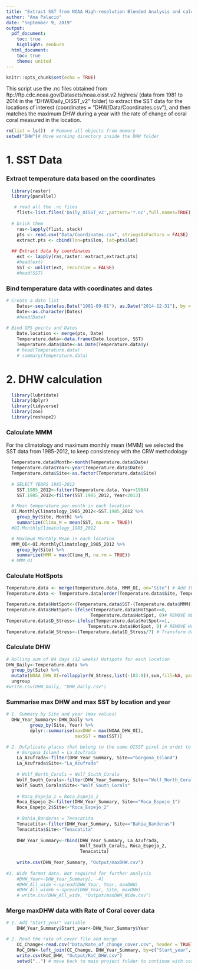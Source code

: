 ```yaml
---
title: "Extract SST from NOAA High-resolution Blended Analysis and calculate DHW"
author: "Ana Palacio"
date: "September 9, 2019"
output:
  pdf_document:
    toc: true
    highlight: zenburn
  html_document:
    toc: true
    theme: united
---
```


```r
knitr::opts_chunk$set(echo = TRUE)
```

This script use the .nc files obtained from ftp://ftp.cdc.noaa.gov/Datasets/noaa.oisst.v2.highres/ (data from 1981 to 2014 in the "DHW/Daily_OISST_v2" folder) to extract the SST data for the locations of interest (coordinates = "DHW/Data/Coordinates.csv"), and then matches the maximum DHW during a year with the rate of change of coral coral measured in the location.

```r
rm(list = ls())  # Remove all objects from memory
setwd("DHW")# Move working directory inside the DHW folder
```

# 1. SST Data 

### Extract temperature data based on the coordinates

```r
  library(raster)
  library(parallel)
```
 
```r

   # read all the .nc files 
    flist<-list.files('Daily_OISST_v2',pattern='*.nc',full.names=TRUE)
      
  # brick them 
    ras<-lapply(flist, stack)
    pts <- read.csv("Data/Coordinates.csv", stringsAsFactors = FALSE)
    extract.pts <- cbind(lon=pts$lon, lat=pts$lat)
    
  ## Extract data by coordinates 
    ext <- lapply(ras,raster::extract,extract.pts)
    #head(ext)
    SST <- unlist(ext, recursive = FALSE)
    #head(SST)
```


### Bind temperature data with coordinates and dates

```r
  
# Create a date list 
    Dates<-seq.Date(as.Date("1981-09-01"), as.Date("2014-12-31"), by = "day")
    Date<-as.character(Dates)
    #head(Date)
      
# Bind GPS points and Dates
    Date.location <- merge(pts, Date)
    Temperature.data<-data.frame(Date.location, SST)
    Temperature.data$Date<-as.Date(Temperature.data$y)
    # head(Temperature.data)  
    # summary(Temperature.data)
```

# 2. DHW calculation

```r
  library(lubridate)
  library(dplyr)
  library(tidyverse)
  library(zoo)
  library(reshape2)
```

### Calculate MMM

For the climatology and maximum monthly mean (MMM) we selected the SST data from 1985-2012, to keep consistency with the CRW methodology

```r
  Temperature.data$Month<-month(Temperature.data$Date)
  Temperature.data$Year<-year(Temperature.data$Date)
  Temperature.data$Site<-as.factor(Temperature.data$Site) 
  
  # SELECT YEARS 1985-2012
    SST.1985_2012<-filter(Temperature.data, Year>1984)
    SST.1985_2012<-filter(SST.1985_2012, Year<2013)

  # Mean temperature per month in each location
  OI.MonthlyClimatology_1985_2012<-SST.1985_2012 %>%
    group_by(Site, Month) %>%
    summarize(Clima_M = mean(SST, na.rm = TRUE))
  #OI.MonthlyClimatology_1985_2012

  # Maximum Monthly Mean in each location
  MMM_OI<-OI.MonthlyClimatology_1985_2012 %>%
    group_by(Site) %>%
    summarize(MMM = max(Clima_M, na.rm = TRUE))
  # MMM_OI
```

### Calculate HotSpots

```r

Temperature.data <- merge(Temperature.data, MMM_OI, on="Site") # Add the MMM to each location
Temperature.data <- Temperature.data[order(Temperature.data$Site, Temperature.data$Date),]

Temperature.data$HotSpot<-(Temperature.data$SST-(Temperature.data$MMM))
Temperature.data$HotSpot<-ifelse(Temperature.data$HotSpot>=0,
                                Temperature.data$HotSpot, 0)# REMOVE NEGATIVE ANOMALIES
Temperature.data$D_Stress<-ifelse(Temperature.data$HotSpot>=1,
                               Temperature.data$HotSpot, 0) # REMOVE HotSpots <1
Temperature.data$W_Stress<-(Temperature.data$D_Stress/7) # Transform daily to weekly values
```

### Calculate DHW

```r
# Rolling sum of 84 days (12 weeks) Hotspots for each location
DHW_Daily<-Temperature.data %>% 
  group_by(Site) %>%
  mutate(NOAA_DHW_OI=rollapplyr(W_Stress,list(-(83:0)),sum,fill=NA, partial=FALSE)) %>%
  ungroup
#write.csv(DHW_Daily, "DHW_Daily.csv")
```

### Summarise max DHW and max SST by location and year

```r
# 1. Summary by Site and year (max values)
  DHW_Year_Summary<-DHW_Daily %>%
         group_by(Site, Year) %>%
         dplyr::summarise(maxDHW = max(NOAA_DHW_OI),
                          maxSST = max(SST))

# 2. Dulplicate places that belong to the same OISST pixel in ordet to match them with changes in coral cover  
    # Gorgona_Island = La_Azufrada
    La_Azufrada<-filter(DHW_Year_Summary, Site=="Gorgona_Island")
    La_Azufrada$Site<-"La_Azufrada"
    
    # Wolf_North_Corals = Wolf_South_Corals
    Wolf_South_Corals<-filter(DHW_Year_Summary, Site=="Wolf_North_Corals")
    Wolf_South_Corals$Site<-"Wolf_South_Corals"
    
    # Roca_Espejo_1 = Roca_Espejo_2
    Roca_Espejo_2<-filter(DHW_Year_Summary, Site=="Roca_Espejo_1")
    Roca_Espejo_2$Site<-"Roca_Espejo_2"
    
    # Bahia_Banderas = Tenacatita
    Tenacatita<-filter(DHW_Year_Summary, Site=="Bahia_Banderas")
    Tenacatita$Site<-"Tenacatita"
    
    DHW_Year_Summary<-rbind(DHW_Year_Summary, La_Azufrada,
                            Wolf_South_Corals, Roca_Espejo_2, 
                            Tenacatita)    
    
    write.csv(DHW_Year_Summary, "Output/maxDHW.csv")
    
#3. Wide format data. Not required for further analysis
    #DHW_Year<-DHW_Year_Summary[, -4]
    #DHW_All_wide <-spread(DHW_Year, Year, maxDHW)
    #DHW_All_wideb <-spread(DHW_Year, Site, maxDHW)
    # write.csv(DHW_All_wide, "Output/maxDWH_Wide.csv")
```


### Merge maxDHW data with Rate of Coral cover data

```r

# 1. Add "Start_year" variable
    DHW_Year_Summary$Start_year<-DHW_Year_Summary$Year

# 2. Read the rate of cover file and merge
    CC_Change<-read.csv("Data/Rate_of_change_cover.csv", header = TRUE)
    RoC_DHW<-left_join(CC_Change, DHW_Year_Summary, by=c("Start_year", "Site"))
    write.csv(RoC_DHW, "Output/RoC_DHW.csv")
    setwd("..") # move back to main project folder to continue with coral cover analysis
```

